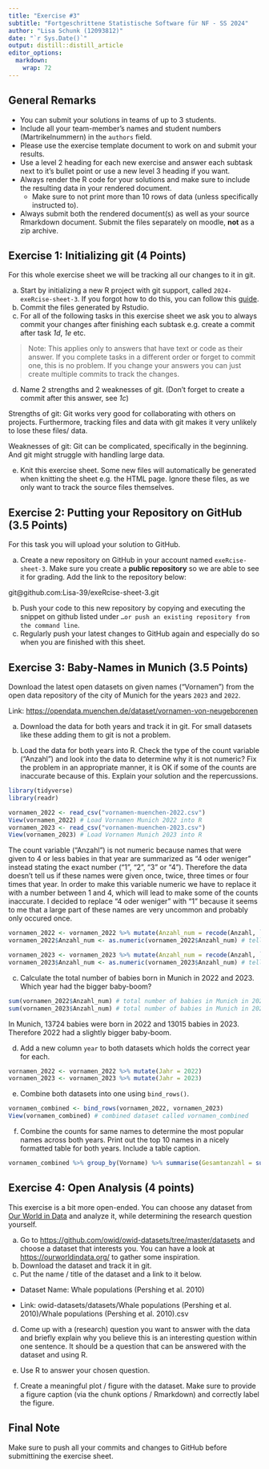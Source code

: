 ```yaml
---
title: "Exercise #3"
subtitle: "Fortgeschrittene Statistische Software für NF - SS 2024"
author: "Lisa Schunk (12093812)"
date: "`r Sys.Date()`"
output: distill::distill_article
editor_options: 
  markdown: 
    wrap: 72
---
```


## General Remarks

-   You can submit your solutions in teams of up to 3 students.
-   Include all your team-member's names and student numbers
    (Martrikelnummern) in the `authors` field.
-   Please use the exercise template document to work on and submit your
    results.
-   Use a level 2 heading for each new exercise and answer each subtask
    next to it's bullet point or use a new level 3 heading if you want.
-   Always render the R code for your solutions and make sure to include
    the resulting data in your rendered document.
    -   Make sure to not print more than 10 rows of data (unless
        specifically instructed to).
-   Always submit both the rendered document(s) as well as your source
    Rmarkdown document. Submit the files separately on moodle, **not**
    as a zip archive.

## Exercise 1: Initializing git (4 Points)

For this whole exercise sheet we will be tracking all our changes to it
in git.

a)  Start by initializing a new R project with git support, called
    `2024-exeRcise-sheet-3`. If you forgot how to do this, you can
    follow this
    [guide](https://malikaihle.github.io/Introduction-RStudio-Git-GitHub/rstudio_project.html).
b)  Commit the files generated by Rstudio.
c)  For all of the following tasks in this exercise sheet we ask you to
    always commit your changes after finishing each subtask e.g. create
    a commit after task *1d*, *1e* etc.

> Note: This applies only to answers that have text or code as their
> answer. If you complete tasks in a different order or forget to commit
> one, this is no problem. If you change your answers you can just
> create multiple commits to track the changes.

d)  Name 2 strengths and 2 weaknesses of git. (Don't forget to create a
    commit after this answer, see *1c*)

Strengths of git: Git works very good for collaborating with others on
projects. Furthermore, tracking files and data with git makes it very
unlikely to lose these files/ data.

Weaknesses of git: Git can be complicated, specifically in the
beginning. And git might struggle with handling large data.

e)  Knit this exercise sheet. Some new files will automatically be
    generated when knitting the sheet e.g. the HTML page. Ignore these
    files, as we only want to track the source files themselves.

## Exercise 2: Putting your Repository on GitHub (3.5 Points)

For this task you will upload your solution to GitHub.

a)  Create a new repository on GitHub in your account named
    `exeRcise-sheet-3`. Make sure you create a **public repository** so
    we are able to see it for grading. Add the link to the repository
    below:

git\@github.com:Lisa-39/exeRcise-sheet-3.git

b)  Push your code to this new repository by copying and executing the
    snippet on github listed under
    `…or push an existing repository from the command line`.
c)  Regularly push your latest changes to GitHub again and especially do
    so when you are finished with this sheet.

## Exercise 3: Baby-Names in Munich (3.5 Points)

Download the latest open datasets on given names ("Vornamen") from the
open data repository of the city of Munich for the years `2023` and
`2022`.

Link: <https://opendata.muenchen.de/dataset/vornamen-von-neugeborenen>

a)  Download the data for both years and track it in git. For small
    datasets like these adding them to git is not a problem.

b)  Load the data for both years into R. Check the type of the count
    variable ("Anzahl") and look into the data to determine why it is
    not numeric? Fix the problem in an appropriate manner, it is OK if
    some of the counts are inaccurate because of this. Explain your
    solution and the repercussions.

```r
library(tidyverse)
library(readr)

vornamen_2022 <- read_csv("vornamen-muenchen-2022.csv")
View(vornamen_2022) # Load Vornamen Munich 2022 into R
vornamen_2023 <- read_csv("vornamen-muenchen-2023.csv")
View(vornamen_2023) # Load Vornamen Munich 2023 into R
```

The count variable ("Anzahl") is not numeric because names that were
given to 4 or less babies in that year are summarized as "4 oder
weniger" instead stating the exact number ("1", "2", "3" or "4").
Therefore the data doesn't tell us if these names were given once,
twice, three times or four times that year. In order to make this
variable numeric we have to replace it with a number between 1 and 4,
which will lead to make some of the counts inaccurate. I decided to
replace "4 oder weniger" with "1" because it seems to me that a large
part of these names are very uncommon and probably only occured once.

```r
vornamen_2022 <- vornamen_2022 %>% mutate(Anzahl_num = recode(Anzahl, `4 oder weniger` = "1")) # recode "4 oder weniger" as "1"
vornamen_2022$Anzahl_num <- as.numeric(vornamen_2022$Anzahl_num) # tell R that variable Anzahl_num is numeric 

vornamen_2023 <- vornamen_2023 %>% mutate(Anzahl_num = recode(Anzahl, `4 oder weniger` = "1")) # recode "4 oder weniger" as "1"
vornamen_2023$Anzahl_num <- as.numeric(vornamen_2023$Anzahl_num) # tell R that variable Anzahl_num is numeric
```

c)  Calculate the total number of babies born in Munich in 2022
    and 2023. Which year had the bigger baby-boom?

```r
sum(vornamen_2022$Anzahl_num) # total number of babies in Munich in 2022
sum(vornamen_2023$Anzahl_num) # total number of babies in Munich in 2023
```

In Munich, 13724 babies were born in 2022 and 13015 babies in 2023.
Therefore 2022 had a slightly bigger baby-boom.

d)  Add a new column `year` to both datasets which holds the correct
    year for each.

```r
vornamen_2022 <- vornamen_2022 %>% mutate(Jahr = 2022)
vornamen_2023 <- vornamen_2023 %>% mutate(Jahr = 2023)
```

e)  Combine both datasets into one using `bind_rows()`.

```r
vornamen_combined <- bind_rows(vornamen_2022, vornamen_2023)
View(vornamen_combined) # combined dataset called vornamen_combined
```

f)  Combine the counts for same names to determine the most popular
    names across both years. Print out the top 10 names in a nicely
    formatted table for both years. Include a table caption.

```r
vornamen_combined %>% group_by(Vorname) %>% summarise(Gesamtanzahl = sum(Anzahl_num)) %>% arrange(desc(Gesamtanzahl)) %>% slice(1:10) %>% knitr::kable(caption = "Top 10 most popular baby names in Munich for 2022 and 2023 combined")
```

## Exercise 4: Open Analysis (4 points)

This exercise is a bit more open-ended. You can choose any dataset from
[Our World in Data](https://ourworldindata.org/) and analyze it, while
determining the research question yourself.

a)  Go to <https://github.com/owid/owid-datasets/tree/master/datasets>
    and choose a dataset that interests you. You can have a look at
    <https://ourworldindata.org/> to gather some inspiration.
b)  Download the dataset and track it in git.
c)  Put the name / title of the dataset and a link to it below.

-   Dataset Name: Whale populations (Pershing et al. 2010)

-   Link: owid-datasets/datasets/Whale populations (Pershing et al.
    2010)/Whale populations (Pershing et al. 2010).csv

d)  Come up with a (research) question you want to answer with the data
    and briefly explain why you believe this is an interesting question
    within one sentence. It should be a question that can be answered
    with the dataset and using R.

e)  Use R to answer your chosen question.

f)  Create a meaningful plot / figure with the dataset. Make sure to
    provide a figure caption (via the chunk options / Rmarkdown) and
    correctly label the figure.

## Final Note

Make sure to push all your commits and changes to GitHub before
submittining the exercise sheet.
